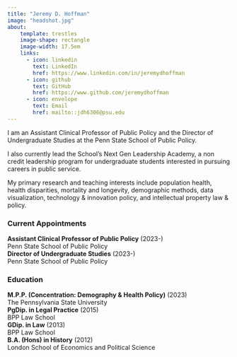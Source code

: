 ```yaml
---
title: "Jeremy D. Hoffman"
image: "headshot.jpg"
about:
    template: trestles
    image-shape: rectangle
    image-width: 17.5em
    links:
      - icon: linkedin
        text: LinkedIn
        href: https://www.linkedin.com/in/jeremydhoffman
      - icon: github
        text: GitHub
        href: https://www.github.com/jeremydhoffman
      - icon: envelope
        text: Email
        href: mailto::jdh6306@psu.edu
---
```


I am an Assistant Clinical Professor of Public Policy and the Director of Undergraduate Studies at the Penn State School of Public Policy.

I also currently lead the School’s Next Gen Leadership Academy, a non credit leadership program for undergraduate students interested in pursuing careers in public service.

My primary research and teaching interests include population health, health disparities, mortality and longevity, demographic methods, data visualization, technology & innovation policy, and intellectual property law & policy.

### **Current Appointments**

| **Assistant Clinical Professor of Public Policy** (2023-)
| Penn State School of Public Policy

| **Director of Undergraduate Studies** (2023-)
| Penn State School of Public Policy

### **Education**

| **M.P.P. (Concentration: Demography & Health Policy)** (2023)
| The Pennsylvania State University

| **PgDip. in Legal Practice** (2015)
| BPP Law School

| **GDip. in Law** (2013)
| BPP Law School

| **B.A. (Hons) in History** (2012)
| London School of Economics and Political Science


